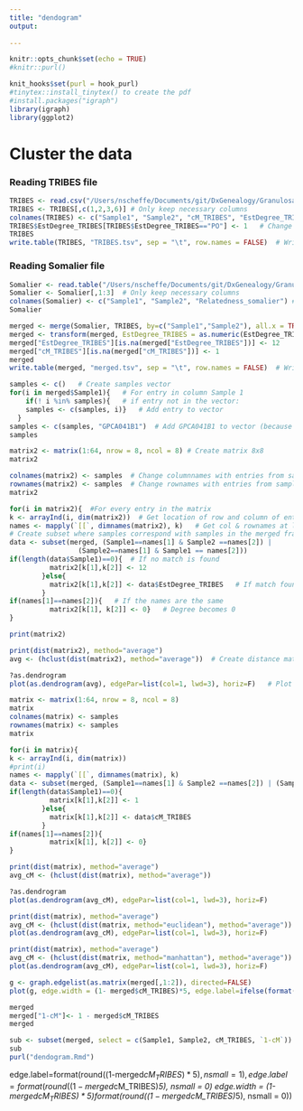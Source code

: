 ```yaml
---
title: "dendogram"
output:
  
---
```


```r
knitr::opts_chunk$set(echo = TRUE)
#knitr::purl()

knit_hooks$set(purl = hook_purl)
#tinytex::install_tinytex() to create the pdf
#install.packages("igraph")
library(igraph)
library(ggplot2)
```
# Cluster the data

### Reading TRIBES file
```r
TRIBES <- read.csv("/Users/nscheffe/Documents/git/DxGenealogy/Granulosa_haaften_TRIBES.csv", header=TRUE)
TRIBES <- TRIBES[,c(1,2,3,6)] # Only keep necessary columns
colnames(TRIBES) <- c("Sample1", "Sample2", "cM_TRIBES", "EstDegree_TRIBES")  # Add column names
TRIBES$EstDegree_TRIBES[TRIBES$EstDegree_TRIBES=="PO"] <- 1   # Change character value to a number
TRIBES
write.table(TRIBES, "TRIBES.tsv", sep = "\t", row.names = FALSE)  # Write table to file
```

### Reading Somalier file
```r
Somalier <- read.table("/Users/nscheffe/Documents/git/DxGenealogy/Granulosa_haaften_somalier.tsv", sep="\t")
Somalier <- Somalier[,1:3]  # Only keep necessary columns
colnames(Somalier) <- c("Sample1", "Sample2", "Relatedness_somalier") # Change colnames
Somalier
```
```r
merged <- merge(Somalier, TRIBES, by=c("Sample1","Sample2"), all.x = TRUE )   # Merge the somalier and TRIBES frame
merged <- transform(merged, EstDegree_TRIBES = as.numeric(EstDegree_TRIBES))  # Make Est_degree a numeric colomn.
merged["EstDegree_TRIBES"][is.na(merged["EstDegree_TRIBES"])] <- 12     # If value is NA in TRIBES column, make value 12
merged["cM_TRIBES"][is.na(merged["cM_TRIBES"])] <- 1 
merged
write.table(merged, "merged.tsv", sep = "\t", row.names = FALSE)  # Write frame to file
```
```r
samples <- c()   # Create samples vector
for(i in merged$Sample1){   # For entry in column Sample 1
    if(! i %in% samples){   # if entry not in the vector:
    samples <- c(samples, i)}   # Add entry to vector
  }
samples <- c(samples, "GPCA041B1")  # Add GPCA041B1 to vector (because it is only found in Sample2)
samples
```
```r
matrix2 <- matrix(1:64, nrow = 8, ncol = 8) # Create matrix 8x8
matrix2
```
```r
colnames(matrix2) <- samples  # Change columnnames with entries from samples vector
rownames(matrix2) <- samples  # Change rownames with entries from samples vector
matrix2 
```
```r
for(i in matrix2){  #For every entry in the matrix
k <- arrayInd(i, dim(matrix2))  # Get location of row and column of entry
names <- mapply(`[[`, dimnames(matrix2), k)   # Get col & rownames at location k
# Create subset where samples correspond with samples in the merged frame
data <- subset(merged, (Sample1==names[1] & Sample2 ==names[2]) | 
                 (Sample2==names[1] & Sample1 == names[2]))   
if(length(data$Sample1)==0){  # If no match is found
          matrix2[k[1],k[2]] <- 12
        }else{
          matrix2[k[1],k[2]] <- data$EstDegree_TRIBES   # If match found add value
        }
if(names[1]==names[2]){   # If the names are the same
          matrix2[k[1], k[2]] <- 0}   # Degree becomes 0
}
```
```r
print(matrix2)
```
```r
print(dist(matrix2), method="average")
avg <- (hclust(dist(matrix2), method="average"))  # Create distance matrix
```
```r
?as.dendrogram
plot(as.dendrogram(avg), edgePar=list(col=1, lwd=3), horiz=F)   # Plot dendogram
```
```r
matrix <- matrix(1:64, nrow = 8, ncol = 8)
matrix
colnames(matrix) <- samples
rownames(matrix) <- samples
matrix
```


```r
for(i in matrix){
k <- arrayInd(i, dim(matrix))
#print(i)
names <- mapply(`[[`, dimnames(matrix), k)
data <- subset(merged, (Sample1==names[1] & Sample2 ==names[2]) | (Sample2==names[1] & Sample1 == names[2]))
if(length(data$Sample1)==0){
          matrix[k[1],k[2]] <- 1
        }else{
          matrix[k[1],k[2]] <- data$cM_TRIBES
        }
if(names[1]==names[2]){
          matrix[k[1], k[2]] <- 0}
}
```


```r
print(dist(matrix), method="average")
avg_cM <- (hclust(dist(matrix), method="average"))
```

```r
?as.dendrogram
plot(as.dendrogram(avg_cM), edgePar=list(col=1, lwd=3), horiz=F) 
```
```r
print(dist(matrix), method="average")
avg_cM <- (hclust(dist(matrix, method="euclidean"), method="average"))
plot(as.dendrogram(avg_cM), edgePar=list(col=1, lwd=3), horiz=F) 
```
```r
print(dist(matrix), method="average")
avg_cM <- (hclust(dist(matrix, method="manhattan"), method="average"))
plot(as.dendrogram(avg_cM), edgePar=list(col=1, lwd=3), horiz=F) 
```



```r
g <- graph.edgelist(as.matrix(merged[,1:2]), directed=FALSE)
plot(g, edge.width = (1- merged$cM_TRIBES)*5, edge.label=ifelse(format(round((1-merged$cM_TRIBES)*5), nsmall = 0) > 0, format(round((1-merged$cM_TRIBES)), nsmall = 6), NA))

```
```r
merged
merged["1-cM"]<- 1 - merged$cM_TRIBES 
merged
```
```r
sub <- subset(merged, select = c(Sample1, Sample2, cM_TRIBES, `1-cM`))
sub
purl("dendogram.Rmd")
```


edge.label=format(round((1-merged$cM_TRIBES)*5), nsmall = 1)
, edge.label=format(round((1-merged$cM_TRIBES)*5), nsmall = 0)
edge.width = (1-merged$cM_TRIBES)*5)
format(round((1-merged$cM_TRIBES)*5), nsmall = 0))